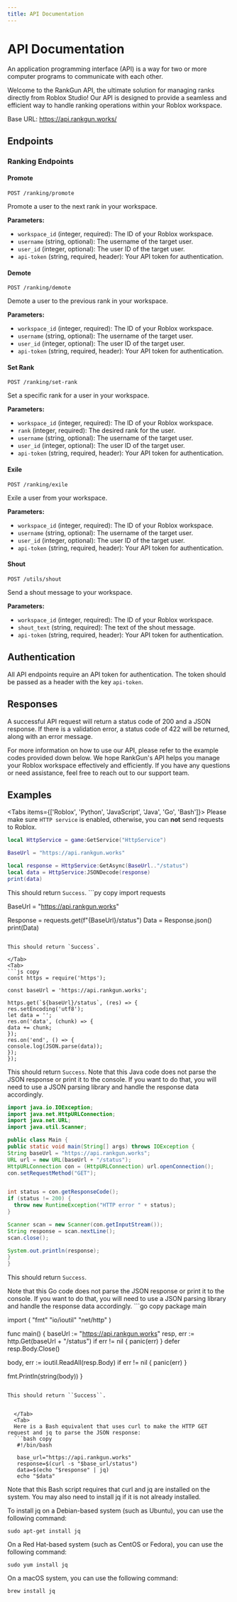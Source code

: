 ```yaml
---
title: API Documentation
---
```



# API Documentation

<Callout type="info" emoji="🤓">
  An application programming interface (API) is a way for two or more computer
  programs to communicate with each other.
</Callout>

Welcome to the RankGun API, the ultimate solution for managing ranks directly from Roblox Studio! Our API is designed to provide a seamless and efficient way to handle ranking operations within your Roblox workspace.

Base URL: https://api.rankgun.works/

## Endpoints

### Ranking Endpoints

#### Promote

```
POST /ranking/promote
```

Promote a user to the next rank in your workspace.

**Parameters:**

- `workspace_id` (integer, required): The ID of your Roblox workspace.
- `username` (string, optional): The username of the target user.
- `user_id` (integer, optional): The user ID of the target user.
- `api-token` (string, required, header): Your API token for authentication.

#### Demote

```
POST /ranking/demote
```

Demote a user to the previous rank in your workspace.

**Parameters:**

- `workspace_id` (integer, required): The ID of your Roblox workspace.
- `username` (string, optional): The username of the target user.
- `user_id` (integer, optional): The user ID of the target user.
- `api-token` (string, required, header): Your API token for authentication.

#### Set Rank

```
POST /ranking/set-rank
```

Set a specific rank for a user in your workspace.

**Parameters:**

- `workspace_id` (integer, required): The ID of your Roblox workspace.
- `rank` (integer, required): The desired rank for the user.
- `username` (string, optional): The username of the target user.
- `user_id` (integer, optional): The user ID of the target user.
- `api-token` (string, required, header): Your API token for authentication.

#### Exile

```
POST /ranking/exile
```

Exile a user from your workspace.

**Parameters:**

- `workspace_id` (integer, required): The ID of your Roblox workspace.
- `username` (string, optional): The username of the target user.
- `user_id` (integer, optional): The user ID of the target user.
- `api-token` (string, required, header): Your API token for authentication.

#### Shout

```
POST /utils/shout
```

Send a shout message to your workspace.

**Parameters:**

- `workspace_id` (integer, required): The ID of your Roblox workspace.
- `shout_text` (string, required): The text of the shout message.
- `api-token` (string, required, header): Your API token for authentication.

## Authentication

All API endpoints require an API token for authentication. The token should be passed as a header with the key `api-token`.

## Responses

A successful API request will return a status code of 200 and a JSON response. If there is a validation error, a status code of 422 will be returned, along with an error message.

For more information on how to use our API, please refer to the example codes provided down below. We hope RankGun's API helps you manage your Roblox workspace effectively and efficiently. If you have any questions or need assistance, feel free to reach out to our support team.

## Examples

<Tabs items={['Roblox', 'Python', 'JavaScript', 'Java', 'Go', 'Bash']}>
<Tab>
  <Callout type="warning" emoji="⚠️">
  Please make sure ``HTTP service`` is enabled, otherwise, you can **not** send requests to Roblox.
</Callout>
```lua copy
local HttpService = game:GetService("HttpService")

BaseUrl = "https://api.rankgun.works"

local response = HttpService:GetAsync(BaseUrl.."/status")
local data = HttpService:JSONDecode(response)
print(data)

````



This should return ``Success``.
  </Tab>
  <Tab>
    ```py copy
import requests

BaseUrl = "https://api.rankgun.works"

Response = requests.get(f"{BaseUrl}/status")
Data =  Response.json()
print(Data)
````

This should return `Success`.

</Tab>
<Tab>
```js copy
const https = require('https');

const baseUrl = 'https://api.rankgun.works';

https.get(`${baseUrl}/status`, (res) => {
res.setEncoding('utf8');
let data = '';
res.on('data', (chunk) => {
data += chunk;
});
res.on('end', () => {
console.log(JSON.parse(data));
});
});

````

This should return ``Success``.
  </Tab>
  <Tab>
    <Callout type="warning" emoji="⚠️">
  Note that this Java code does not parse the JSON response or print it to the console. If you want to do that, you will need to use a JSON parsing library and handle the response data accordingly.
</Callout>
```java copy
import java.io.IOException;
import java.net.HttpURLConnection;
import java.net.URL;
import java.util.Scanner;

public class Main {
public static void main(String[] args) throws IOException {
String baseUrl = "https://api.rankgun.works";
URL url = new URL(baseUrl + "/status");
HttpURLConnection con = (HttpURLConnection) url.openConnection();
con.setRequestMethod("GET");


int status = con.getResponseCode();
if (status != 200) {
  throw new RuntimeException("HTTP error " + status);
}

Scanner scan = new Scanner(con.getInputStream());
String response = scan.nextLine();
scan.close();

System.out.println(response);
}
}
````

This should return `Success`.

  </Tab>
  <Tab>
    <Callout type="warning" emoji="⚠️">
  Note that this Go code does not parse the JSON response or print it to the console. If you want to do that, you will need to use a JSON parsing library and handle the response data accordingly.
</Callout>
```go copy
package main

import (
"fmt"
"io/ioutil"
"net/http"
)

func main() {
baseUrl := "https://api.rankgun.works"
resp, err := http.Get(baseUrl + "/status")
if err != nil {
panic(err)
}
defer resp.Body.Close()

body, err := ioutil.ReadAll(resp.Body)
if err != nil {
panic(err)
}

fmt.Println(string(body))
}

````

This should return ``Success``.


  </Tab>
  <Tab>
  Here is a Bash equivalent that uses curl to make the HTTP GET request and jq to parse the JSON response:
  ```bash copy
   #!/bin/bash

   base_url="https://api.rankgun.works"
   response=$(curl -s "$base_url/status")
   data=$(echo "$response" | jq)
   echo "$data"
````

Note that this Bash script requires that curl and jq are installed on the system. You may also need to install jq if it is not already installed.

To install jq on a Debian-based system (such as Ubuntu), you can use the following command:

`sudo apt-get install jq`

On a Red Hat-based system (such as CentOS or Fedora), you can use the following command:

`sudo yum install jq`

On a macOS system, you can use the following command:

`brew install jq`

  </Tab>
</Tabs>
